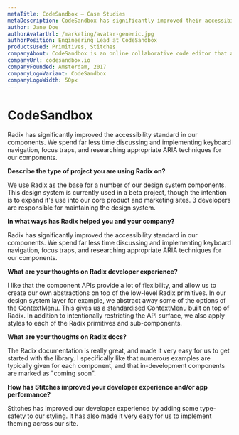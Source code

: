 ```yaml
---
metaTitle: CodeSandbox – Case Studies
metaDescription: CodeSandbox has significantly improved their accessibility standard by using Radix Primitives as the base for a number of their design system components.
author: Jane Doe
authorAvatarUrl: /marketing/avatar-generic.jpg
authorPosition: Engineering Lead at CodeSandbox
productsUsed: Primitives, Stitches
companyAbout: CodeSandbox is an online collaborative code editor that allows developers to design and create web applications.
companyUrl: codesandbox.io
companyFounded: Amsterdam, 2017
companyLogoVariant: CodeSandbox
companyLogoWidth: 50px
---
```


# CodeSandbox

<HeroQuote>
  Radix has significantly improved the accessibility standard in our components.
  We spend far less time discussing and implementing keyboard navigation, focus
  traps, and researching appropriate ARIA techniques for our components.
</HeroQuote>

**Describe the type of project you are using Radix on?**

We use Radix as the base for a number of our design system components. This design system is currently used in a beta project, though the intention is to expand it's use into our core product and marketing sites. 3 developers are responsible for maintaining the design system.

**In what ways has Radix helped you and your company?**

Radix has significantly improved the accessibility standard in our components. We spend far less time discussing and implementing keyboard navigation, focus traps, and researching appropriate ARIA techniques for our components.

**What are your thoughts on Radix developer experience?**

I like that the component APIs provide a lot of flexibility, and allow us to create our own abstractions on top of the low-level Radix primitives. In our design system layer for example, we abstract away some of the options of the ContextMenu. This gives us a standardised ContextMenu built on top of Radix. In addition to intentionally restricting the API surface, we also apply styles to each of the Radix primitives and sub-components.

**What are your thoughts on Radix docs?**

The Radix documentation is really great, and made it very easy for us to get started with the library. I specifically like that numerous examples are typically given for each component, and that in-development components are marked as "coming soon".

**How has Stitches improved your developer experience and/or app performance?**

Stitches has improved our developer experience by adding some type-safety to our styling. It has also made it very easy for us to implement theming across our site.
